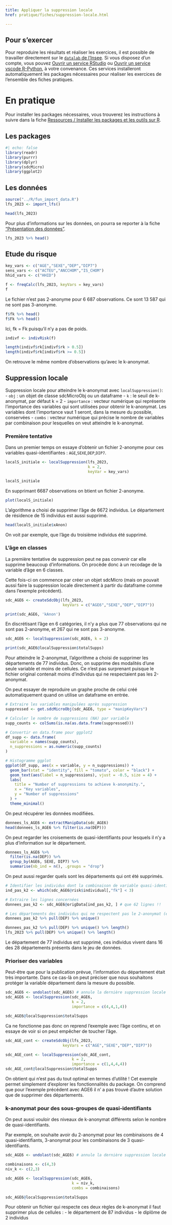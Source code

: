 ```yaml
---
title: Appliquer la suppression locale
href: pratique/fiches/suppression-locale.html

---
```


::: {.callout-tip}
# Pour s'exercer

Pour reproduire les résultats et réaliser les exercices, il est possible de travailler 
directement sur le [`datalab` de l'Insee](datalab.sspcloud.fr). Si vous disposez d'un compte, vous pouvez [Ouvrir un service RStudio](https://datalab.sspcloud.fr/launcher/ide/rstudio?name=rstudio-formation-protection&version=2.3.1&s3=region-ec97c721&init.personalInit=«https%3A%2F%2Fraw.githubusercontent.com%2FInseeFrLab%2Fformation_protection_donnees%2Frefs%2Fheads%2Fmain%2Finit-scripts%2Frstudio.sh») ou [Ouvrir un service vscode R-Python](https://datalab.sspcloud.fr/launcher/ide/vscode-r-python-julia?name=vscode-formation-protection&version=2.3.5&s3=region-ec97c721&init.personalInit=«https%3A%2F%2Fraw.githubusercontent.com%2FInseeFrLab%2Fformation_protection_donnees%2Frefs%2Fheads%2Fmain%2Finit-scripts%2Fvscode-r-python.sh»), à votre convenance. Ces services installeront automatiquement les packages 
nécessaires pour réaliser les exercices de l'ensemble des fiches pratiques.

:::

# En pratique

Pour installer les packages nécessaires, vous trouverez les instructions à suivre 
dans la fiche [Ressources / Installer les packages et les outils sur R](../../ressources/fiches/outils-install.html).  


## Les packages

```r
#| echo: false
library(readr)
library(purrr)
library(dplyr)
library(sdcMicro)
library(ggplot2)
```

## Les données

```r
source("../R/fun_import_data.R")
lfs_2023 <- import_lfs()
```


```r
head(lfs_2023)
```

Pour plus d'informations sur les données, on pourra se reporter à la fiche 
["Présentation des données"](description-data.html).

```r
lfs_2023 %>% head()
```

## Etude du risque

```r
key_vars <- c("AGE","SEXE","DEP","DIP7")
sens_vars <- c("ACTEU","ANCCHOM","IS_CHOM")
hhid_vars <- c("HHID")
```

```r
f <- freqCalc(lfs_2023, keyVars = key_vars)
f
```

Le fichier n'est pas 2-anonyme pour 6 687 observations. Ce sont 13 587 qui ne sont pas 3-anonyme.

```r
f$fk %>% head()
f$Fk %>% head()
```

Ici, fk = Fk puisqu'il n'y a pas de poids.

```r
indivf <- indivRisk(f)

length(indivf$rk[indivf$rk > 0.5])
length(indivf$rk[indivf$rk >= 0.5])
```

On retrouve le même nombre d'observations qu'avec le k-anonymat.

## Suppression locale

Suppression locale pour atteindre le k-anonymat avec `localSuppression()`:  
-   `obj` : un objet de classe sdcMicroObj ou un dataframe
-   `k` : le seuil de k-anonymat, par défaut k = 2
-   `importance` : vecteur numérique qui représente l'importance des variables qui sont utilisées pour obtenir le k-anonymat. Les variables dont l'importance vaut 1 seront, dans la mesure du possible, conservées
-   `combs` : vecteur numérique qui précise le nombre de variables par combinaison pour lesquelles on veut atteindre le k-anonymat.

### Première tentative

Dans un premier temps on essaye d'obtenir un fichier 2-anonyme pour ces variables quasi-identifiantes : `AGE`,`SEXE`,`DEP`,`DIP7`.

```r
localS_initiale <- localSuppression(lfs_2023,
                                    k = 2,
                                    keyVar = key_vars)
```

```r
localS_initiale
```

En supprimant 6687 observations on btient un fichier 2-anonyme.

```r
plot(localS_initiale)
```

L'algorithme a choisi de supprimer l'âge de 6672 individus. Le département de résidence de 15 individus est aussi supprimé.

```r
head(localS_initiale$xAnon)
```

On voit par exemple, que l'âge du troisième individus été supprimé.

### L'âge en classes

La première tentative de suppression peut ne pas convenir car elle supprime beaucoup d'informations. On procède donc à un recodage de la variable d'âge en 6 classes.

Cette fois-ci on commence par créer un objet sdcMicro (mais on pouvait aussi faire la suppression locale directement à partir du dataframe comme dans l'exemple précédent).

```r
sdc_AGE6 <- createSdcObj(lfs_2023,
                         keyVars = c("AGE6","SEXE","DEP","DIP7"))
```

```r
print(sdc_AGE6, 'kAnon')
```

En discrétisant l'âge en 6 catégories, il n'y a plus que 77 observations qui ne sont pas 2-anonyme, et 267 qui ne sont pas 3-anonyme.

```r
sdc_AGE6 <- localSuppression(sdc_AGE6, k = 2)
```

```r
print(sdc_AGE6@localSuppression$totalSupps)
```

Pour atteindre le 2-anonymat, l'algorithme a choisi de supprimer les départements de 77 individus. Donc, on supprime des modalités d'une seule variable et moins de cellules. Ce n'est pas surprenant puisque le fichier original contenait moins d'individus qui ne respectaient pas les 2-anonymat.

On peut essayer de reproduire un graphe proche de celui créé automatiquement quand on utilise un dataframe en entrée.
```r
# Extraire les variables manipulées après suppression
suppressed <- get.sdcMicroObj(sdc_AGE6, type = "manipKeyVars")

# Calculer le nombre de suppressions (NA) par variable
supp_counts <- colSums(is.na(as.data.frame(suppressed)))

# Convertir en data.frame pour ggplot2
df_supp <- data.frame(
  variable = names(supp_counts),
  n_suppressions = as.numeric(supp_counts)
)

# Histogramme ggplot
ggplot(df_supp, aes(x = variable, y = n_suppressions)) +
  geom_bar(stat = "identity", fill = "tomato", color = "black") +
  geom_text(aes(label = n_suppressions), vjust = -0.5, size = 4) +
  labs(
    title = "Number of suppressions to achieve k-anonymity.",
    x = "Key variables",
    y = "Number of suppressions"
  ) +
  theme_minimal()
```


On peut récupérer les données modifiées.
```r
donnees_ls_AGE6 <- extractManipData(sdc_AGE6)
head(donnees_ls_AGE6 %>% filter(is.na(DEP)))
```

On peut regarder les croisements de quasi-identifiants pour lesquels il n'y a plus d'information sur le département.
```r
donnees_ls_AGE6 %>%
  filter(is.na(DEP)) %>%
  group_by(AGE6, SEXE, DIP7) %>%
  summarise(nb_ind = n(), .groups = "drop")
```

On peut aussi regarder quels sont les départements qui ont été supprimés.

```r
# Identifier les individus dont la combinaison de variable quasi-identifiantes est partagée avec moins de 3 individus en tout (donc qui ne respectent pas la 2-anonymité)
ind_pas_k2 <- which(sdc_AGE6@risk$individual[,"fk"] < 3)

# Extraire les lignes concernées
donnees_pas_k2 <- sdc_AGE6@origData[ind_pas_k2, ] # que 62 lignes !!

# Les départements des individus qui ne respectent pas le 2-anonymat (et qui sont donc supprimés)
donnees_pas_k2 %>% pull(DEP) %>% unique()
```

```r
donnees_pas_k2 %>% pull(DEP) %>% unique() %>% length()
lfs_2023 %>% pull(DEP) %>% unique() %>% length()
```
Le département de 77 individus est supprimé, ces individus vivent dans 16 des 28 départements présents dans le jeu de données.

### Prioriser des variables

Peut-être que pour la publication prévue, l'information du département était très importante. Dans ce cas-là on peut préciser que nous souhaitons protéger la variable département dans la mesure du possible.

```r
sdc_AGE6 <- undolast(sdc_AGE6) # annule la dernière suppression locale
sdc_AGE6 <- localSuppression(sdc_AGE6,
                             k = 2,
                             importance = c(4,4,1,4))
```

```r
sdc_AGE6@localSuppression$totalSupps
```

Ca ne fonctionne pas donc on reprend l'exemple avec l'âge continu, et on essaye de voir si on peut empêcher de toucher l'âge.

```r
sdc_AGE_cont <- createSdcObj(lfs_2023,
                         keyVars = c("AGE","SEXE","DEP","DIP7"))

sdc_AGE_cont <- localSuppression(sdc_AGE_cont,
                             k = 2,
                             importance = c(1,4,4,4))
sdc_AGE_cont@localSuppression$totalSupps
```

On obtient qui n'est pas du tout optimal en termes d'utilité ! Cet exemple permet simplement d'explorer les fonctionnalités du package. On comprend que pour l'exemple précédent avec AGE6 il n' a pas trouvé d'autre solution que de supprimer des départements.

### k-anonymat pour des sous-groupes de quasi-identifiants

On peut aussi vouloir des niveaux de k-anonymat différents selon le nombre de quasi-identifiants.


Par exemple, on souhaite avoir du 2-anonymat pour les combinaisons de 4 quasi-identifiants, 3-anonymat pour les combinaisons de 3 quasi-identifiants.

```r
sdc_AGE6 <- undolast(sdc_AGE6) # annule la dernière suppression locale

combinaisons <- c(4,3)
niv_k <- c(2,3)

sdc_AGE6 <- localSuppression(sdc_AGE6,
                             k = niv_k,
                             combs = combinaisons)
```

```r
sdc_AGE6@localSuppression$totalSupps
```

Pour obtenir un fichier qui respecte ces deux règles de k-anonymat il faut supprimer plus de cellules :
- le département de 87 individus
- le diplôme de 2 individus

